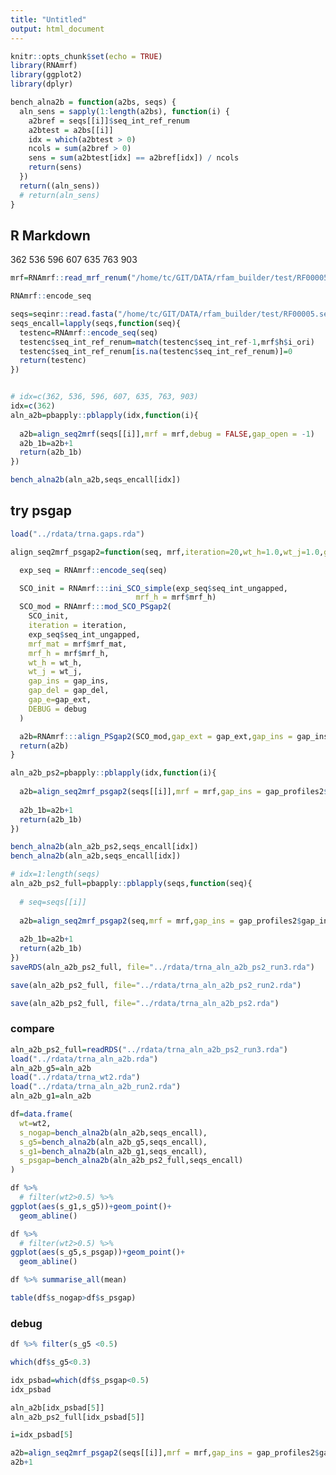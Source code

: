 ```yaml
---
title: "Untitled"
output: html_document
---
```


```r
knitr::opts_chunk$set(echo = TRUE)
library(RNAmrf)
library(ggplot2)
library(dplyr)
```

```r
bench_alna2b = function(a2bs, seqs) {
  aln_sens = sapply(1:length(a2bs), function(i) {
    a2bref = seqs[[i]]$seq_int_ref_renum
    a2btest = a2bs[[i]]
    idx = which(a2btest > 0)
    ncols = sum(a2bref > 0)
    sens = sum(a2btest[idx] == a2bref[idx]) / ncols
    return(sens)
  })
  return((aln_sens))
  # return(aln_sens)
}
```



## R Markdown

362 536 596 607 635 763 903

```r
mrf=RNAmrf::read_mrf_renum("/home/tc/GIT/DATA/rfam_builder/test/RF00005.seed.mrf")
```

```r
RNAmrf::encode_seq
```


```r
seqs=seqinr::read.fasta("/home/tc/GIT/DATA/rfam_builder/test/RF00005.seed.afa")
seqs_encall=lapply(seqs,function(seq){
  testenc=RNAmrf::encode_seq(seq)
  testenc$seq_int_ref_renum=match(testenc$seq_int_ref-1,mrf$h$i_ori)
  testenc$seq_int_ref_renum[is.na(testenc$seq_int_ref_renum)]=0
  return(testenc)
})



```

```r
# idx=c(362, 536, 596, 607, 635, 763, 903)
idx=c(362)
aln_a2b=pbapply::pblapply(idx,function(i){
  
  a2b=align_seq2mrf(seqs[[i]],mrf = mrf,debug = FALSE,gap_open = -1)
  a2b_1b=a2b+1
  return(a2b_1b)
})

bench_alna2b(aln_a2b,seqs_encall[idx])
```

## try psgap

```r
load("../rdata/trna.gaps.rda")
```

```r
align_seq2mrf_psgap2=function(seq, mrf,iteration=20,wt_h=1.0,wt_j=1.0,gap_ext=0.1, gap_ins,gap_del,debug=TRUE) {

  exp_seq = RNAmrf::encode_seq(seq)

  SCO_init = RNAmrf:::ini_SCO_simple(exp_seq$seq_int_ungapped,
                            mrf_h = mrf$mrf_h)
  SCO_mod = RNAmrf:::mod_SCO_PSgap2(
    SCO_init,
    iteration = iteration,
    exp_seq$seq_int_ungapped,
    mrf_mat = mrf$mrf_mat,
    mrf_h = mrf$mrf_h,
    wt_h = wt_h,
    wt_j = wt_j,
    gap_ins = gap_ins,
    gap_del = gap_del,
    gap_e=gap_ext,
    DEBUG = debug
  )

  a2b=RNAmrf:::align_PSgap2(SCO_mod,gap_ext = gap_ext,gap_ins = gap_ins,gap_del = gap_del)
  return(a2b)
}
```



```r


aln_a2b_ps2=pbapply::pblapply(idx,function(i){
  
  a2b=align_seq2mrf_psgap2(seqs[[i]],mrf = mrf,gap_ins = gap_profiles2$gap_ins,gap_del = gap_profiles2$gap_del,debug = FALSE)
  
  a2b_1b=a2b+1
  return(a2b_1b)
})

bench_alna2b(aln_a2b_ps2,seqs_encall[idx])
bench_alna2b(aln_a2b,seqs_encall[idx])

```

```r
# idx=1:length(seqs)
aln_a2b_ps2_full=pbapply::pblapply(seqs,function(seq){
  
  # seq=seqs[[i]]
  
  a2b=align_seq2mrf_psgap2(seq,mrf = mrf,gap_ins = gap_profiles2$gap_ins,gap_del = gap_profiles2$gap_del,debug = FALSE)
  
  a2b_1b=a2b+1
  return(a2b_1b)
})
saveRDS(aln_a2b_ps2_full, file="../rdata/trna_aln_a2b_ps2_run3.rda")

```


```r
save(aln_a2b_ps2_full, file="../rdata/trna_aln_a2b_ps2_run2.rda")
```

```r
save(aln_a2b_ps2_full, file="../rdata/trna_aln_a2b_ps2.rda")
```

### compare
```r
aln_a2b_ps2_full=readRDS("../rdata/trna_aln_a2b_ps2_run3.rda")
load("../rdata/trna_aln_a2b.rda")
aln_a2b_g5=aln_a2b
load("../rdata/trna_wt2.rda")
load("../rdata/trna_aln_a2b_run2.rda")
aln_a2b_g1=aln_a2b
```



```r
df=data.frame(
  wt=wt2,
  s_nogap=bench_alna2b(aln_a2b,seqs_encall),
  s_g5=bench_alna2b(aln_a2b_g5,seqs_encall),
  s_g1=bench_alna2b(aln_a2b_g1,seqs_encall),
  s_psgap=bench_alna2b(aln_a2b_ps2_full,seqs_encall)
)

df %>% 
  # filter(wt2>0.5) %>% 
ggplot(aes(s_g1,s_g5))+geom_point()+
  geom_abline()

df %>% 
  # filter(wt2>0.5) %>% 
ggplot(aes(s_g5,s_psgap))+geom_point()+
  geom_abline()
```

```r
df %>% summarise_all(mean)
```


```r
table(df$s_nogap>df$s_psgap)
```

### debug

```r
df %>% filter(s_g5 <0.5)
```

```r
which(df$s_g5<0.3)
```


```r
idx_psbad=which(df$s_psgap<0.5)
idx_psbad
```

```r
aln_a2b[idx_psbad[5]]
aln_a2b_ps2_full[idx_psbad[5]]
```



```r
i=idx_psbad[5]

a2b=align_seq2mrf_psgap2(seqs[[i]],mrf = mrf,gap_ins = gap_profiles2$gap_ins,gap_del = gap_profiles2$gap_del,debug = FALSE)
a2b+1  
```

